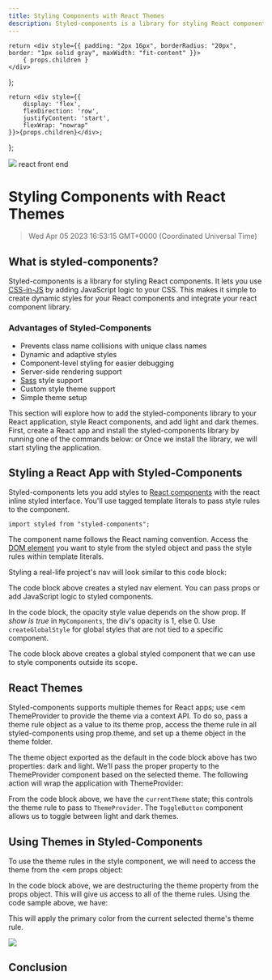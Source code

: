 ```yaml
---
title: Styling Components with React Themes
description: Styled-components is a library for styling React components. It lets you use CSS-in-JS by adding JavaScript logic to your CSS. This makes it simple to create dynamic styles for your React components and integrate your react component library.
---
```


    return <div style={{ padding: "2px 16px", borderRadius: "20px", border: "1px solid gray", maxWidth: "fit-content" }}>
        { props.children }
    </div>
};

    return <div style={{
        display: 'flex',
        flexDirection: 'row',
        justifyContent: 'start',
        flexWrap: "nowrap"
    }}>{props.children}</div>;

};

<link rel="canonical" href="https://code.pieces.app/blog/react-themes-with-styled-components" />


![](https://uploads-ssl.webflow.com/6143afec68f555387049efb3/63dd2f96a2a65fb92236233a_react%20themes%20with%20styled%20components.jpg)
<GridFlexRow><Tag>react</Tag> <Tag>front end</Tag></GridFlexRow>

# Styling Components with React Themes
> Wed Apr 05 2023 16:53:15 GMT+0000 (Coordinated Universal Time)

## What is styled-components?
Styled-components is a library for styling React components. It lets you use <a href="https://en.wikipedia.org/wiki/CSS-in-JS"> CSS-in-JS</a> by adding JavaScript logic to your CSS. This makes it simple to create dynamic styles for your React components and integrate your react component library.

### Advantages of Styled-Components
- Prevents class name collisions with unique class names
- Dynamic and adaptive styles
- Component-level styling for easier debugging
- Server-side rendering support
- <a href="https://sass-lang.com/install" target="_blank"> Sass</a> style support
- Custom style theme support
- Simple theme setup

This section will explore how to add the styled-components library to your React application, style React components, and add light and dark themes. First, create a React app and install the styled-components library by running one of the commands below:
or
Once we install the library, we will start styling the application.

## Styling a React App with Styled-Components
Styled-components lets you add styles to <a href="https://www.geeksforgeeks.org/react-styled-components-module/" target="_blank"> React components</a> with the react inline styled interface. You'll use tagged template literals to pass style rules to the component.

```import styled from "styled-components";```

The component name follows the React naming convention. Access the <a href="https://code.pieces.app/blog/understanding-dom-and-virtual-dom-and-how-they-work-with-react" target="_blank"> DOM element</a> you want to style from the styled object and pass the style rules within template literals.

Styling a real-life project's nav will look similar to this code block:

The code block above creates a styled nav element. You can pass props or add JavaScript logic to styled components.

In the code block, the opacity style value depends on the show prop. If _show is true_ in  ```MyComponents```, the div's opacity is 1, else 0. Use ```createGlobalStyle``` for global styles that are not tied to a specific component.

The code block above creates a global styled component that we can use to style components outside its scope.

## React Themes
Styled-components supports multiple themes for React apps; use <em ThemeProvider to provide the theme via a context API. To do so, pass a theme rule object as a value to its theme prop, access the theme rule in all styled-components using prop.theme, and set up a theme object in the theme folder.

The theme object exported as the default in the code block above has two properties: dark and light. We’ll pass the proper property to the ThemeProvider component based on the selected theme. The following action will wrap the application with ThemeProvider:

From the code block above, we have the ```currentTheme``` state; this controls the theme rule to pass to ```ThemeProvider```. The ```ToggleButton``` component allows us to toggle between light and dark themes.

## Using Themes in Styled-Components
To use the theme rules in the style component, we will need to access the theme from the <em props object:

In the code block above, we are destructuring the theme property from the props object. This will give us access to all of the theme rules. Using the code sample above, we have:

This will apply the primary color from the current selected theme's theme rule.

![](https://uploads-ssl.webflow.com/6143afec68f555387049efb3/630cec306cc12c64c506d0c9_Togglingstyled-componentstheme_c80921e23facedb5c5725c6eae5c30fd.gif)

## Conclusion
